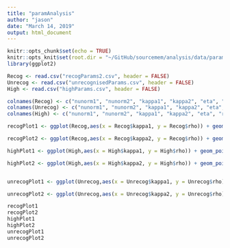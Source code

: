 ```yaml
---
title: "paramAnalysis"
author: "jason"
date: "March 14, 2019"
output: html_document
---
```


```r
knitr::opts_chunk$set(echo = TRUE)
knitr::opts_knit$set(root.dir = "~/GitHub/sourcemem/analysis/data/parameterEstimates")
library(ggplot2)
```

```r
Recog <- read.csv("recogParams2.csv", header = FALSE)
Unrecog <- read.csv("unrecognisedParams.csv", header = FALSE)
High <- read.csv("highParams.csv", header = FALSE)

colnames(Recog) <- c("nunorm1", "nunorm2", "kappa1", "kappa2", "eta", "rho", "a", "Ter", "st")
colnames(Unrecog) <- c("nunorm1", "nunorm2", "kappa1", "kappa2", "eta", "rho", "a", "Ter", "st")
colnames(High) <- c("nunorm1", "nunorm2", "kappa1", "kappa2", "eta", "rho", "a", "Ter", "st")
```

```r
recogPlot1 <- ggplot(Recog,aes(x = Recog$kappa1, y = Recog$rho)) + geom_point(color = "blue", size = .5) + geom_text(label=rownames(High), nudge_x = 0.05, nudge_y = 0.05) + labs(title ="Recognised (Low Img)", x = "kappa1", y = "rho")

recogPlot2 <- ggplot(Recog,aes(x = Recog$kappa2, y = Recog$rho)) + geom_point(color = "blue") + geom_text(label=rownames(High), nudge_x = 0.05, nudge_y = 0.05) + labs(title ="Recognised (High Img)", x = "kappa2", y = "rho")

highPlot1 <- ggplot(High,aes(x = High$kappa1, y = High$rho)) + geom_point(color = "red") + geom_text(label=rownames(High), nudge_x = 0.05, nudge_y = 0.05)+ labs(title ="Recognised High Confidence (Low Img)", x = "kappa1", y = "rho")

highPlot2 <- ggplot(High,aes(x = High$kappa2, y = High$rho)) + geom_point(color = "red") + geom_text(label=rownames(High), nudge_x = 0.05, nudge_y = 0.05) + labs(title ="Recognised High Confidence (High Img)", x = "kappa2", y = "rho")


unrecogPlot1 <- ggplot(Unrecog,aes(x = Unrecog$kappa1, y = Unrecog$rho)) + geom_point(colour = "green") + geom_text(label=rownames(Unrecog), nudge_x = 0.05, nudge_y = 0.05) + labs(title ="Unrecognised (Low Img)", x = "kappa1", y = "rho")

unrecogPlot2 <- ggplot(Unrecog,aes(x = Unrecog$kappa2, y = Unrecog$rho)) + geom_point(colour = "green") + geom_text(label=rownames(Unrecog), nudge_x = 0.05, nudge_y = 0.05) + labs(title ="Unrecognised (High Img)", x = "kappa2", y = "rho")
```

```r
recogPlot1
recogPlot2
highPlot1
highPlot2
unrecogPlot1
unrecogPlot2
```